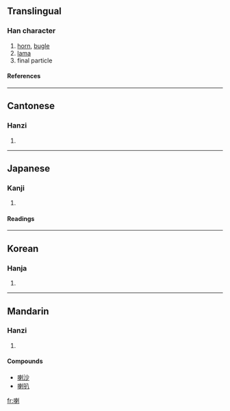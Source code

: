 {{see|喇}}

==Translingual==
===Han character===
{{Han char|rn=30|rad=口|as=09|sn=12|four=6200<sub>0</sub>|canj=口木中弓 (RDLN)}}
# [[horn]], [[bugle]]
# [[lama]]
# final particle
====References====
{{Han ref|kx=0197.270|dkj=03909|dj=0419.050|hdz=10651.060|uh=5587|ud=21895|bh=B3E2|bd=46050}}
----
==Cantonese==
===Hanzi===
{{yue-hanzi|jyut=|y=la1}}
# {{defn|Cantonese}}
----
==Japanese==
===Kanji===
{{ja-kanji|grade=|rs=口09}}
# {{defn|Japanese}} 
====Readings====
{{ja-readings|on=[[らつ]] (ratsu), [[ら]] (ra)|kun=[[ものいう]] (monoiu)}}
----
==Korean==
===Hanja===
{{ko-hanja|hangeul=[[랄]], [[라]]|rv=ral, ra|mr=ral, ra}}
# {{defn|Korean}}
----
==Mandarin==
===Hanzi===
{{cmn-hanzi|pin=[[lǎ]] (la3)|wg=la<sup>3</sup>}}
# {{defn|Mandarin}}

====Compounds====
*[[喇沙]]<!-- lǎshā: La Salle, laksa -->
*[[喇叭]]

[[fr:喇]]